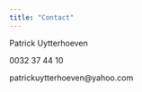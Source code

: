 ---
title: "Contact"
---

Patrick Uytterhoeven

0032 37 44 10

patrickuytterhoeven@yahoo.com
